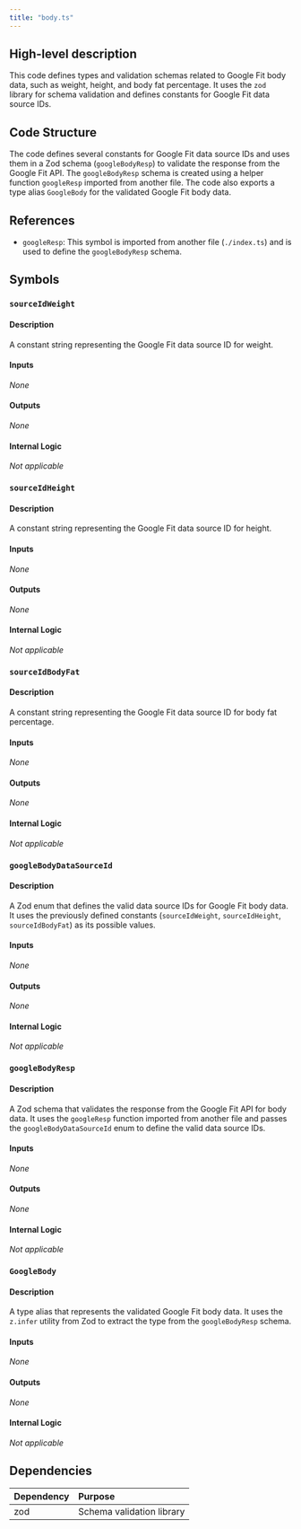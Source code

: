 ```yaml
---
title: "body.ts"
---
```


## High-level description
This code defines types and validation schemas related to Google Fit body data, such as weight, height, and body fat percentage. It uses the `zod` library for schema validation and defines constants for Google Fit data source IDs.

## Code Structure
The code defines several constants for Google Fit data source IDs and uses them in a Zod schema (`googleBodyResp`) to validate the response from the Google Fit API. The `googleBodyResp` schema is created using a helper function `googleResp` imported from another file. The code also exports a type alias `GoogleBody` for the validated Google Fit body data.

## References
- `googleResp`: This symbol is imported from another file (`./index.ts`) and is used to define the `googleBodyResp` schema.

## Symbols

### `sourceIdWeight`
#### Description
A constant string representing the Google Fit data source ID for weight.

#### Inputs
_None_

#### Outputs
_None_

#### Internal Logic
_Not applicable_

### `sourceIdHeight`
#### Description
A constant string representing the Google Fit data source ID for height.

#### Inputs
_None_

#### Outputs
_None_

#### Internal Logic
_Not applicable_

### `sourceIdBodyFat`
#### Description
A constant string representing the Google Fit data source ID for body fat percentage.

#### Inputs
_None_

#### Outputs
_None_

#### Internal Logic
_Not applicable_

### `googleBodyDataSourceId`
#### Description
A Zod enum that defines the valid data source IDs for Google Fit body data. It uses the previously defined constants (`sourceIdWeight`, `sourceIdHeight`, `sourceIdBodyFat`) as its possible values.

#### Inputs
_None_

#### Outputs
_None_

#### Internal Logic
_Not applicable_

### `googleBodyResp`
#### Description
A Zod schema that validates the response from the Google Fit API for body data. It uses the `googleResp` function imported from another file and passes the `googleBodyDataSourceId` enum to define the valid data source IDs.

#### Inputs
_None_

#### Outputs
_None_

#### Internal Logic
_Not applicable_

### `GoogleBody`
#### Description
A type alias that represents the validated Google Fit body data. It uses the `z.infer` utility from Zod to extract the type from the `googleBodyResp` schema.

#### Inputs
_None_

#### Outputs
_None_

#### Internal Logic
_Not applicable_


## Dependencies
| Dependency | Purpose |
|:-----------|:--------|
| zod | Schema validation library |

